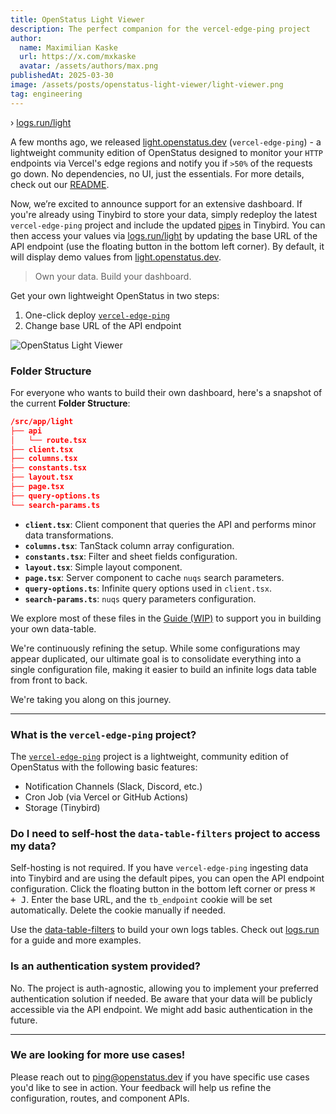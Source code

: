 ```yaml
---
title: OpenStatus Light Viewer
description: The perfect companion for the vercel-edge-ping project
author:
  name: Maximilian Kaske
  url: https://x.com/mxkaske
  avatar: /assets/authors/max.png
publishedAt: 2025-03-30
image: /assets/posts/openstatus-light-viewer/light-viewer.png
tag: engineering
---
```


› [logs.run/light](https://logs.run/light)

A few months ago, we released [light.openstatus.dev](https://light.openstatus.dev) (`vercel-edge-ping`) - a lightweight community edition of OpenStatus designed to monitor your `HTTP` endpoints via Vercel's edge regions and notify you if `>50%` of the requests go down. No dependencies, no UI, just the essentials. For more details, check out our [README](https://github.com/openstatusHQ/vercel-edge-ping).

Now, we’re excited to announce support for an extensive dashboard. If you're already using Tinybird to store your data, simply redeploy the latest `vercel-edge-ping` project and include the updated [pipes](https://github.com/openstatusHQ/vercel-edge-ping/tree/main/tb/pipes) in Tinybird. You can then access your values via [logs.run/light](https://logs.run/light) by updating the base URL of the API endpoint (use the floating button in the bottom left corner). By default, it will display demo values from [light.openstatus.dev](https://light.openstatus.dev).

> Own your data. Build your dashboard.

Get your own lightweight OpenStatus in two steps:

1. One-click deploy [`vercel-edge-ping`](https://github.com/openstatusHQ/vercel-edge-ping)
2. Change base URL of the API endpoint

![OpenStatus Light Viewer](/assets/posts/openstatus-light-viewer/data-table-popover.png)

### Folder Structure

For everyone who wants to build their own dashboard, here's a snapshot of the current **Folder Structure**:

```json
/src/app/light
├── api
│   └── route.tsx
├── client.tsx
├── columns.tsx
├── constants.tsx
├── layout.tsx
├── page.tsx
├── query-options.ts
└── search-params.ts
```

- **`client.tsx`**: Client component that queries the API and performs minor data transformations.
- **`columns.tsx`**: TanStack column array configuration.
- **`constants.tsx`**: Filter and sheet fields configuration.
- **`layout.tsx`**: Simple layout component.
- **`page.tsx`**: Server component to cache `nuqs` search parameters.
- **`query-options.ts`**: Infinite query options used in `client.tsx`.
- **`search-params.ts`**: `nuqs` query parameters configuration.

We explore most of these files in the [Guide (WIP)](https://logs.run/guide) to support you in building your own data-table.

We're continuously refining the setup. While some configurations may appear duplicated, our ultimate goal is to consolidate everything into a single configuration file, making it easier to build an infinite logs data table from front to back.

We're taking you along on this journey.

---


### What is the `vercel-edge-ping` project?

The [`vercel-edge-ping`](https://github.com/openstatusHQ/vercel-edge-ping) project is a lightweight, community edition of OpenStatus with the following basic features:

- Notification Channels (Slack, Discord, etc.)
- Cron Job (via Vercel or GitHub Actions)
- Storage (Tinybird)

### Do I need to self-host the `data-table-filters` project to access my data?

Self-hosting is not required. If you have `vercel-edge-ping` ingesting data into Tinybird and are using the default pipes, you can open the API endpoint configuration. Click the floating button in the bottom left corner or press <kbd>⌘ + J</kbd>. Enter the base URL, and the `tb_endpoint` cookie will be set automatically. Delete the cookie manually if needed.

Use the [data-table-filters](https://github.com/openstatusHQ/data-table-filters) to build your own logs tables. Check out [logs.run](https://logs.run) for a guide and more examples.

### Is an authentication system provided?

No. The project is auth-agnostic, allowing you to implement your preferred authentication solution if needed. Be aware that your data will be publicly accessible via the API endpoint. We might add basic authentication in the future.

---

### We are looking for more use cases!

Please reach out to [ping@openstatus.dev](mailto:ping@openstatus.dev) if you have specific use cases you'd like to see in action. Your feedback will help us refine the configuration, routes, and component APIs.
